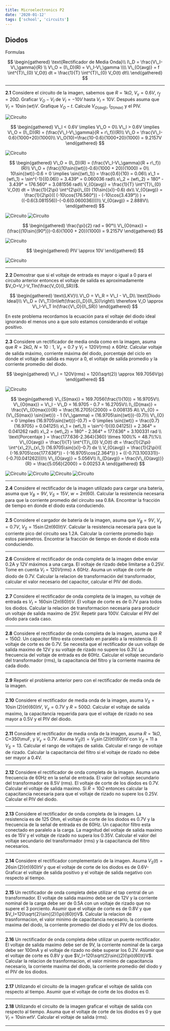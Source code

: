 ```yaml
---
title: Microelectronics P2
date: '2020-01-12'
tags: ['school', 'circuits']
---
```


## Diodos

Formulas

$$
\begin{gathered}
	\text{Rectificador de Media Onda}\\
	I\_D = \frac{V\_I-V\_\gamma}{R} \\
	V\_O = (I\_D)(R) = V\_I-V\_\gamma \\\\
	V\_{O(avg)} = f \int^{T}\_{0} V_O(t) dt = \frac{1}{T} \int^{T}\_{0} V_O(t) dt\\
\end{gathered}
$$
 
-----

**2.1** Considere el circuito de la imagen, sabemos que $R=1k\Omega$, $V_\gamma = 0.6V$, $r_f = 20\Omega$. Graficar $V_O - V_I$ de $V_I=-10V$ hasta $V_I=10V$. Después asuma que $V_I=10\sin{(wt)}V$. Grafique $V_O - t$. Calcule $V_{O(avg)}$, $I_{D(max)}$ y el PIV.   

![Circuito](/static/images/electronicaproblemas/2.1.png)

$$
\begin{gathered}
	V\_I < 0.6V \implies V\_O = 0\\
	V\_I > 0.6V \implies V\_O = (I\_D)(R) = (\frac{V\_I-V\_\gamma}{R + r\_f})(R)\\
	V\_O = \frac{V\_I-0.6}{1000+20}(1000)\\
	V\_O(10)=\frac{10-0.6}{1000+20}(1000) = 9.2157V
\end{gathered}
$$

![Circuito](/static/images/electronicaproblemas/2.11.png)

$$
\begin{gathered}
	V\_O = (I\_D)(R) = (\frac{V\_I-V\_\gamma}{R + r\_f})(R)\\
	V\_O = (\frac{(10\sin{(wt)})-0.6}{1000 + 20})(1000) = 0\\
	10\sin{(wt)}-0.6 = 0 \implies \sin{(wt\_1)} = \frac{0.6}{10} = 0.06\\
	x\_1 = (wt\_1) = \sin^{-1}{(0.06)} = 3.439° =  0.060036 rad\\
	x\_2 = (wt\_2) = 180° - 3.439° = 176.560° = 3.081556 rad\\
	V_{O(avg)} = \frac{1}{T} \int^{T}\_{0} V_O(t) dt = \frac{1}{2\pi} \int^{2\pi}\_{0} (10\sin{(x)}-0.6) dx\\
	V_{O(avg)} = \frac{1}{2\pi}(( (-10\cos{176.560°}) - (-10\cos{3.439°}) ) + ((-0.6(3.081556))-(-0.6(0.060036))))\\
	V_{O(avg)} = 2.888V\\
\end{gathered}
$$

![Circuito](/static/images/electronicaproblemas/2.12.png)
![Circuito](/static/images/electronicaproblemas/2.122.png)

$$
\begin{gathered}
	\frac{\pi}{2} rad = 90°\\
	V\_{O(max)} = (\frac{(10\sin{(90°)})-0.6}{1000 + 20})(1000) = 9.2157V
\end{gathered}
$$

![Circuito](/static/images/electronicaproblemas/2.13.png)

$$
\begin{gathered}
	PIV \approx 10V
\end{gathered}
$$

![Circuito](/static/images/electronicaproblemas/2.14.png)

-----

**2.2** Demostrar que si el voltaje de entrada es mayor o igual a 0 para el circuito anterior entonces el voltaje de salida es aproximadamente $V_O=V_I-V_Tln(\frac{V_O}{I_SR})$.

$$
\begin{gathered}
	\text{LKV}\\
	V\_O = V\_R = V\_I - V\_D\\ 
	\text{Diodo Ideal}\\
	V\_D = (V\_T)(ln\left(\frac{i\_D}{I\_S})\right\\
	\therefore V_O \approx V\_I-V\_T ln(\frac{V\_O}{I\_SR})
\end{gathered}
$$

En este problema recordamos la ecuación para el voltaje del diodo ideal ignorando el menos uno a que solo estamos considerando el voltaje positivo.

-----

**2.3** Considere un rectificador de media onda como en la imagen, asuma que $R=2k\Omega$, $N = 10:1$, $V_\gamma=0.7$ y $V_I= 120V(rms) \land 60Hz$. Calcular voltaje de salida máximo, corriente máxima del diodo, porcentaje del ciclo en donde el voltaje de salida es mayor a 0, el voltaje de salida promedio y la corriente promedio del diodo.

$$
\begin{gathered}
	V\_I = 120V(rms) = 120(\sqrt(2)) \approx 169.7056V(p)
\end{gathered}
$$

![Circuito](/static/images/electronicaproblemas/2.3.png)

$$
\begin{gathered}
	V\_{S(max)} = 169.7056(\frac{1}{10}) = 16.9705V\\
	V\_{O(max)} = V\_I - V\_D = 16.9705 - 0.7 = 16.2705V\\
	I\_{D(max)} = \frac{V\_{O(max)}}{R} = \frac{16.2705}{2000} = 0.008135 A\\
	V\_{O} = (V\_{S(max)} \sin{(wt)}) - 1 (V\_\gamma) = (16.9705\sin{(wt)})-(0.7)\\
	V\_{O} = 0 \implies (16.9705\sin{(wt)})-(0.7) = 0 \implies \sin{(wt)} = \frac{0.7}{16.9705} = 0.04125\\
	x\_1 = (wt\_1) = \sin^{-1}{(0.04125)} = 2.364° = 0.041262 rad\\
	x\_2 = (wt\_2) = 180° - 2.364° = 177.636° = 3.100331 rad \\
	\text{Porcentaje } = \frac{177.636-2.364}{360} \times 100\\% = 48.7\\%\\
	V\_{O(avg)} = \frac{1}{T} \int^{T}\_{0} V_O(t) dt = \frac{1}{2\pi} \int^{x\_2}\_{x\_1} (16.9705\sin{(x)}-0.7) dx \\
	V_{O(avg)} = \frac{1}{2\pi}(( (-16.9705\cos{177.636°}) - (-16.9705\cos{2.364°}) ) + ((-0.7(3.100331))-(-0.7(0.041262))))\\
	V\_{O(avg)} = 5.056V\\
	I\_{D(avg)} = \frac{V\_{O(avg)}}{R} = \frac{5.056}{2000} = 0.00253 A
\end{gathered}
$$

![Circuito](/static/images/electronicaproblemas/2.31.png)
![Circuito](/static/images/electronicaproblemas/2.33.png)
![Circuito](/static/images/electronicaproblemas/2.32.png)
![Circuito](/static/images/electronicaproblemas/2.34.png)

-----

**2.4** Considere el rectificador de la imagen utilizado para cargar una batería, asuma que $V_B=9V$, $V_S=15V$, $w=2\pi (60)$. Calcular la resistencia necesaria para que la corriente promedio del circuito sea 0.8A. Encontrar la fracción de tiempo en donde el diodo esta conduciendo.

-----

**2.5** Considere el cargador de batería de la imagen, asuma que $V_B=9V$, $V_\gamma=0.7V$, $V_S=15\sin{(2\pi (60)t)}V$. Calcular la resistencia necesaria para que la corriente pico del circuito sea 1.2A. Calcular la corriente promedio bajo estos parámetros. Encontrar la fracción de tiempo en donde el diodo esta conduciendo.

-----

**2.6** Considere el rectificador de onda completa de la imagen debe enviar 0.2A y 12V máximos a una carga. El voltaje de rizado debe limitarse a 0.25V. Tome en cuenta $V_I=120V(rms) \land 60Hz$. Asuma un voltaje de corte de diodo de 0.7V. Calcular la relacion de transformación del transformador, calcular el valor necesario del capacitor, calcular el PIV del diodo.

-----

**2.7** Considere el rectificador de onda completa de la imagen, su voltaje de entrada es $V_I=160\sin{(2\pi (60)t)}V$. El voltaje de corte es de 0.7V para todos los diodos. Calcular la relacion de transformacion necesaria para producir un voltaje de salida maximo de 25V. Repetir para 100V. Calcular el PIV del diodo para cada caso.

-----

**2.8** Considere el rectificador de onda completa de la imagen, asuma que $R=150 \Omega$. Un capacitor filtro esta conectado en paralelo a la resistencia. El voltaje de corte es de 0.7V. Se necesita que el rectificador de uun voltaje de salida maximo de 12V y su voltaje de rizado no supere los 0.3V. La frecuencia del voltaje de entrada es de 60Hz. Calcular el voltaje secundario del transformador (rms), la capacitancia del filtro y la corriente maxima de cada diodo.

-----

**2.9** Repetir el problema anterior pero con el rectificador de media onda de la imagen.

-----

**2.10** Considere el rectificador de media onda de la imagen, asuma $V_S=10\sin{(2)(\pi)(60)t}V$, $V_\gamma=0.7V$ y $R=500\Omega$. Calcular el voltaje de salida maximo, la capacitancia requerida para que el voltaje de rizado no sea mayor a 0.5V y el PIV del diodo.

-----

**2.11** Considere el rectificador de media onda de la imagen, asuma $R=1k\Omega$, C=350\muF, y $V_\gamma=0.7V$. Asuma $V_S(t)=V_S\sin{(2)(\pi)(60)t}V$ con $V_S=11$ a $V_S=13$. Calcular el rango de voltajes de salida. Calcular el rango de voltaje de rizado. Calcular la capacitancia del filtro si el voltaje de rizado no debe ser mayor a 0.4V.

-----

**2.12** Considere el rectificador de onda completa de la imagen. Asuma una frecuencia de 60Hz en la señal de entrada. El valor del voltaje secundario del transformador es 8.5V (rms). El voltaje de corte de los diodos es 0.7V. Calcular el voltaje de salida maximo. Si $R=10\Omega$ entonces calcular la capacitancia necesaria para que el voltaje de rizado no supere los 0.25V. Calcular el PIV del diodo.

-----

**2.13** Considere el rectificador de onda completa de la imagen. La resistencia es de 125 Ohm, el voltaje de corte de los diodos es 0.7V y la frecuencia de la señal de entrada es de 60Hz. Un capacitor filtro esta conectado en paralelo a la carga. La magnitud del voltaje de salida maximo es de 15V y el voltaje de rizado no supera los 0.35V. Calcular el valor del voltaje secundario del transformador (rms) y la capacitancia del filtro necesarios.

-----

**2.14** Considere el rectificador complementario de la imagen. Asuma $V_S(t)=26\sin{(2)(\pi)(60)t}V$ y que el voltaje de corte de los diodos es de 0.6V- Graficar el voltaje de salida positivo y el voltaje de salida negativo con respecto al tiempo.

-----

**2.15** Un rectificador de onda completa debe utilizar el tap central de un transformador. El voltaje de salida maximo debe ser de 12V y la corriente nominal de la carga debe ser de 0.5A con un voltaje de rizado que no supere el 3 porciento. Asumir que el voltaje de corte es de 0.8V y que  $V_I=120\sqrt{2}\sin{(2)(\pi)(60)t}V$. Calcular la relacion de trasnformacion, el valor minimo de capacitancia necesario, la corriente maxima del diodo, la corriente promedio del diodo y el PIV de los diodos.

-----

**2.16** Un rectificador de onda completa debe utilizar un puente rectificador. El voltaje de salida maximo debe ser de 9V, la corriente nominal de la carga debe ser 100mA y el voltaje de rizado no debe superar los 0.2V. Asumir que el voltaje de corte es 0.8V y que $V_I=120\sqrt{2}\sin{(2)(\pi)(60)t}V$. Calcular la relacion de trasnformacion, el valor minimo de capacitancia necesario, la corriente maxima del diodo, la corriente promedio del diodo y el PIV de los diodos.

-----

**2.17** Utilizando el circuito de la imagen graficar el voltaje de salida con respecto al tiempo. Asumir que el voltaje de corte de los diodos es 0.

-----

**2.18** Utilizando el circuito de la imagen graficar el voltaje de salida con respecto al tiempo. Asuma que el voltaje de corte de los diodos es 0 y que $V_I=10\sin{wt}V$. Calcular el voltaje de salida (rms).

-----
